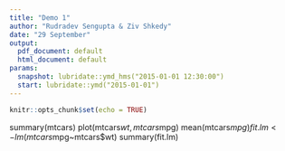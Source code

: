 ---
title: "Demo 1"
author: "Rudradev Sengupta & Ziv Shkedy"
date: "29 September"
output:
  pdf_document: default
  html_document: default
params:
  snapshot: lubridate::ymd_hms("2015-01-01 12:30:00")
  start: lubridate::ymd("2015-01-01")
---

```{r setup, include=FALSE}
knitr::opts_chunk$set(echo = TRUE)
```


summary(mtcars)
plot(mtcars$wt,mtcars$mpg)
mean(mtcars$mpg)
fit.lm<-lm(mtcars$mpg~mtcars$wt)
summary(fit.lm)